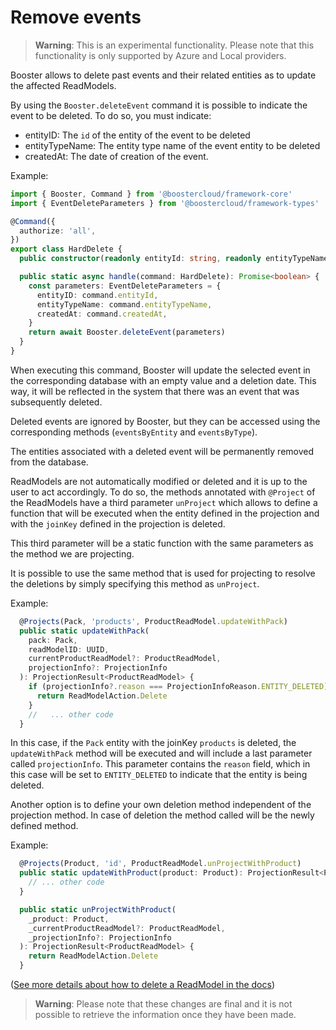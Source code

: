 # Remove events

> **Warning**: This is an experimental functionality. Please note that this functionality is only supported by Azure and Local providers.

Booster allows to delete past events and their related entities as to update the affected ReadModels.

By using the `Booster.deleteEvent` command it is possible to indicate the event to be deleted. To do so, you must indicate:

* entityID: The `id` of the entity of the event to be deleted
* entityTypeName: The entity type name of the event entity to be deleted
* createdAt: The date of creation of the event.

Example:
```typescript
import { Booster, Command } from '@boostercloud/framework-core'
import { EventDeleteParameters } from '@boostercloud/framework-types'

@Command({
  authorize: 'all',
})
export class HardDelete {
  public constructor(readonly entityId: string, readonly entityTypeName: string, readonly createdAt: string) {}

  public static async handle(command: HardDelete): Promise<boolean> {
    const parameters: EventDeleteParameters = {
      entityID: command.entityId,
      entityTypeName: command.entityTypeName,
      createdAt: command.createdAt,
    }
    return await Booster.deleteEvent(parameters)
  }
}
```

When executing this command, Booster will update the selected event in the corresponding database with an empty value and a deletion date.
This way, it will be reflected in the system that there was an event that was subsequently deleted.

Deleted events are ignored by Booster, but they can be accessed using the corresponding methods (`eventsByEntity` and `eventsByType`).

The entities associated with a deleted event will be permanently removed from the database.

ReadModels are not automatically modified or deleted and it is up to the user to act accordingly.
To do so, the methods annotated with `@Project` of the ReadModels have a third parameter `unProject` which allows to define a
function that will be executed when the entity defined in the projection and with the `joinKey` defined in the projection is deleted.

This third parameter will be a static function with the same parameters as the method we are projecting.

It is possible to use the same method that is used for projecting to resolve the deletions by simply specifying this
method as `unProject`.

Example:
```typescript
  @Projects(Pack, 'products', ProductReadModel.updateWithPack)
  public static updateWithPack(
    pack: Pack,
    readModelID: UUID,
    currentProductReadModel?: ProductReadModel,
    projectionInfo?: ProjectionInfo
  ): ProjectionResult<ProductReadModel> {
    if (projectionInfo?.reason === ProjectionInfoReason.ENTITY_DELETED) {
      return ReadModelAction.Delete
    }
    //   ... other code
  }
```

In this case, if the `Pack` entity with the joinKey `products` is deleted, the `updateWithPack` method will be executed and will include a last parameter called `projectionInfo`.
This parameter contains the `reason` field, which in this case will be set to `ENTITY_DELETED` to indicate that the entity is being deleted.

Another option is to define your own deletion method independent of the projection method. In case of deletion the method
called will be the newly defined method.

Example:
```typescript
  @Projects(Product, 'id', ProductReadModel.unProjectWithProduct)
  public static updateWithProduct(product: Product): ProjectionResult<ProductReadModel> {
    // ... other code
  }

  public static unProjectWithProduct(
    _product: Product,
    _currentProductReadModel?: ProductReadModel,
    _projectionInfo?: ProjectionInfo
  ): ProjectionResult<ProductReadModel> {
    return ReadModelAction.Delete
  }
```

([See more details about how to delete a ReadModel in the docs](https://docs.boosterframework.com/architecture/read-model/#deleting-read-models))

> **Warning**: Please note that these changes are final and it is not possible to retrieve the information once they have been made.
